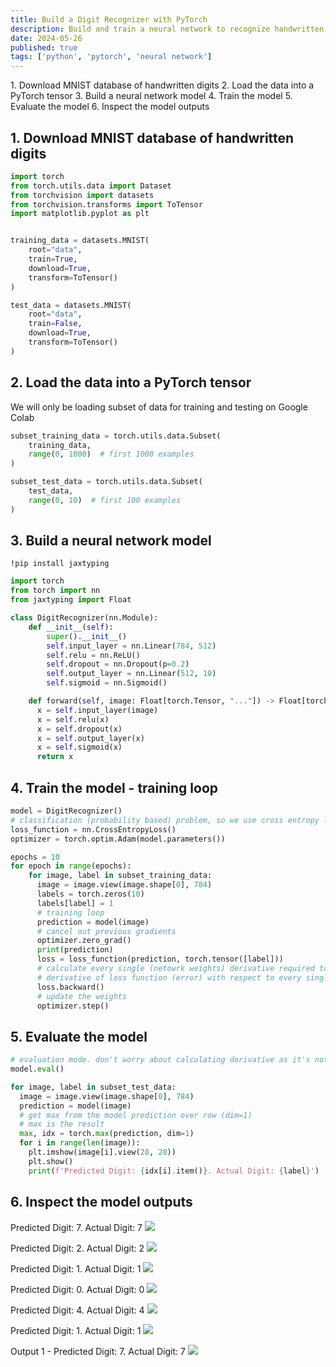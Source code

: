 ```yaml
---
title: Build a Digit Recognizer with PyTorch
description: Build and train a neural network to recognize handwritten digits
date: 2024-05-26
published: true
tags: ['python', 'pytorch', 'neural network']
---
```

<Callout type="default">
  1. Download MNIST database of handwritten digits
  2. Load the data into a PyTorch tensor
  3. Build a neural network model
  4. Train the model
  5. Evaluate the model
  6. Inspect the model outputs
</Callout>

## 1. Download MNIST database of handwritten digits
```python showLineNumbers
import torch
from torch.utils.data import Dataset
from torchvision import datasets
from torchvision.transforms import ToTensor
import matplotlib.pyplot as plt


training_data = datasets.MNIST(
    root="data",
    train=True,
    download=True,
    transform=ToTensor()
)

test_data = datasets.MNIST(
    root="data",
    train=False,
    download=True,
    transform=ToTensor()
)
```

## 2. Load the data into a PyTorch tensor
We will only be loading subset of data for training and testing on Google Colab
```python showLineNumbers
subset_training_data = torch.utils.data.Subset(
    training_data,
    range(0, 1000)  # first 1000 examples
)

subset_test_data = torch.utils.data.Subset(
    test_data,
    range(0, 10)  # first 100 examples
)
```

## 3. Build a neural network model
```shell
!pip install jaxtyping
```
```python showLineNumbers
import torch
from torch import nn
from jaxtyping import Float

class DigitRecognizer(nn.Module):
    def __init__(self):
        super().__init__()
        self.input_layer = nn.Linear(784, 512)
        self.relu = nn.ReLU()
        self.dropout = nn.Dropout(p=0.2)
        self.output_layer = nn.Linear(512, 10)
        self.sigmoid = nn.Sigmoid()

    def forward(self, image: Float[torch.Tensor, "..."]) -> Float[torch.Tensor, "..."]:
      x = self.input_layer(image)
      x = self.relu(x)
      x = self.dropout(x)
      x = self.output_layer(x)
      x = self.sigmoid(x)
      return x
```

## 4. Train the model - training loop
```python showLineNumbers
model = DigitRecognizer()
# classification (probability based) problem, so we use cross entropy loss
loss_function = nn.CrossEntropyLoss()
optimizer = torch.optim.Adam(model.parameters())

epochs = 10
for epoch in range(epochs):
    for image, label in subset_training_data:
      image = image.view(image.shape[0], 784)
      labels = torch.zeros(10)
      labels[label] = 1
      # training loop
      prediction = model(image)
      # cancel out previous gradients
      optimizer.zero_grad()
      print(prediction)
      loss = loss_function(prediction, torch.tensor([label]))
      # calculate every single (netowrk weights) derivative required to perform gradient descent
      # derivative of loss function (error) with respect to every single parameter in the model
      loss.backward()
      # update the weights
      optimizer.step()
```

## 5. Evaluate the model
```python showLineNumbers
# evaluation mode. don't worry about calculating derivative as it's not for training
model.eval()

for image, label in subset_test_data:
  image = image.view(image.shape[0], 784)
  prediction = model(image)
  # get max from the model prediction over row (dim=1)
  # max is the result
  max, idx = torch.max(prediction, dim=1)
  for i in range(len(image)):
    plt.imshow(image[i].view(28, 28))
    plt.show()
    print(f'Predicted Digit: {idx[i].item()}. Actual Digit: {label}')

```

## 6. Inspect the model outputs

Predicted Digit: 7. Actual Digit: 7
<Image 
  src="/digit-recognizer/output-7.png"
  width={500}
  height={50}/>

Predicted Digit: 2. Actual Digit: 2
<Image 
  src="/digit-recognizer/output-2.png"
  width={500}
  height={50}/>

Predicted Digit: 1. Actual Digit: 1
<Image 
  src="/digit-recognizer/output-1.png"
  width={500}
  height={50}/>

Predicted Digit: 0. Actual Digit: 0
<Image 
  src="/digit-recognizer/output-0.png"
  width={500}
  height={50}/>

Predicted Digit: 4. Actual Digit: 4
<Image 
  src="/digit-recognizer/output-4.png"
  width={500}
  height={50}/>

Predicted Digit: 1. Actual Digit: 1
<Image 
  src="/digit-recognizer/output-1-1.png"
  width={500}
  height={50}/>

Output 1 - Predicted Digit: 7. Actual Digit: 7
<Image 
  src="/digit-recognizer/output-7.png"
  width={500}
  height={50}/>
